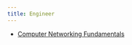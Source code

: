 ```yaml
---
title: Engineer
---
```


- [Computer Networking Fundamentals](https://labs.iximiuz.com/courses/computer-networking-fundamentals/from-lan-to-vxlan#L3-to-L2-segment-relationshi)



